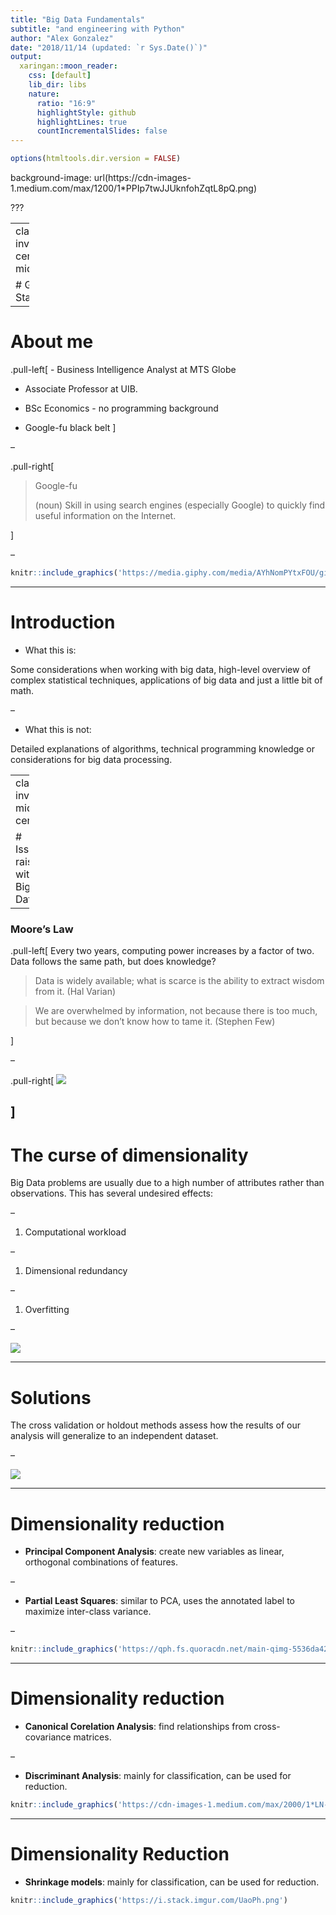 ```yaml
---
title: "Big Data Fundamentals"
subtitle: "and engineering with Python"
author: "Alex Gonzalez"
date: "2018/11/14 (updated: `r Sys.Date()`)"
output:
  xaringan::moon_reader:
    css: [default]
    lib_dir: libs
    nature:
      ratio: "16:9"
      highlightStyle: github
      highlightLines: true
      countIncrementalSlides: false
---
```


```r
options(htmltools.dir.version = FALSE)
```

background-image: url(https://cdn-images-1.medium.com/max/1200/1*PPIp7twJJUknfohZqtL8pQ.png)

???

---
class: inverse, center, middle

# Get Started

---

# About me


.pull-left[
- Business Intelligence Analyst at MTS Globe

- Associate Professor at UIB.

- BSc Economics - no programming background

- Google-fu black belt
]

--

.pull-right[

> Google-fu
>
> (noun) Skill in using search engines (especially Google) to quickly find useful information on the Internet.

]

--

```r
knitr::include_graphics('https://media.giphy.com/media/AYhNomPYtxFOU/giphy.gif')
```


---

# Introduction

- What this is:

Some considerations when working with big data, high-level overview of complex statistical techniques, applications of big data and just a little bit of math.

--

- What this is not:

Detailed explanations of algorithms, technical programming knowledge or considerations for big data processing.

---
class: inverse, middle, center

# Issues raised with Big Data

---

### Moore's Law

.pull-left[
Every two years, computing power increases by a factor of two.
Data follows the same path, but does knowledge?


> Data is widely available; what is scarce is the ability to extract wisdom from it.
(Hal Varian)


> We are overwhelmed by information, not because there is too much, but because we don't know how to tame it. 
(Stephen Few)

]

--

.pull-right[
![](https://media.giphy.com/media/qL4stkxLFYo6s/giphy.gif)

]
---

# The curse of dimensionality

Big Data problems are usually due to a high number of attributes rather than observations. This has several undesired effects:

--

1. Computational workload

--

1. Dimensional redundancy

--

1. Overfitting

--

![](https://datascienceomar.files.wordpress.com/2016/07/screenshot-2016-07-04-14-07-40.png?w=900)

---

# Solutions


The cross validation or holdout methods assess how the results of our analysis will generalize to an independent dataset.

--

![](https://cdn-images-1.medium.com/max/1600/1*pJ5jQHPfHDyuJa4-7LR11Q.png)

---

# Dimensionality reduction

- __Principal Component Analysis__: create new variables as linear, orthogonal combinations of features.

--

- __Partial Least Squares__: similar to PCA, uses the annotated label to maximize inter-class variance.

--

```r
knitr::include_graphics('https://qph.fs.quoracdn.net/main-qimg-5536da4263ae42a0936c6252e5abd334')
```


---

# Dimensionality reduction

- __Canonical Corelation Analysis__: find relationships from cross-covariance matrices.

--

- __Discriminant Analysis__: mainly for classification, can be used for reduction.

```r
knitr::include_graphics('https://cdn-images-1.medium.com/max/2000/1*LN-b7yIBAJWdegK8Em69yA.png')
```

---
# Dimensionality Reduction

- __Shrinkage models__: mainly for classification, can be used for reduction.

```r
knitr::include_graphics('https://i.stack.imgur.com/UaoPh.png')
```
